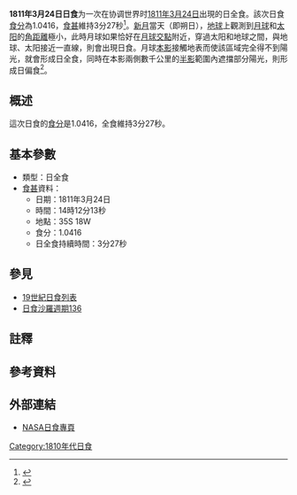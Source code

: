 {{Infobox Solar eclipse
| Year        = 1811
| Month       = 3
| Day         = 24
| Type        = 日全食
| Image       = SE1811Mar24T.gif
| Image size  = 200px
| Image intro = 1811年3月24日日全食路徑圖
  <!--   日食資料   -->
| Gamma       = -0.6190
| Mag         = 1.0416
| Saros       = [[日食沙羅週期136|136]]
| Saros total = 
| Saros seq   = 
  <!--     食甚     -->
| Duration    = 3分27秒
| Location    = 
| Coords      = 
| Width       = 176公里
  <!--   開始時間   -->
| Partial     = 
| Start type  = 
| Centre      = 
| Greatest    = 14:12:13
  <!--     倒數     -->
| hour        = 14
| minute      = 12
| second      = 13
| Duration_s  = 
}}
'''1811年3月24日日食'''为一次在协调世界时[[1811年|1811年]][[3月24日|3月24日]]出現的日全食。該次日食[[食分|食分]]為1.0416，[[食甚|食甚]]維持3分27秒<ref name="nasa_catalog_list">{{cite web |url=http://eclipse.gsfc.nasa.gov/SEcat5/SE1801-1900.html |title=Catalog of Solar Eclipses: 1801 to 1900 |language=en |publisher=[[NASA|NASA]] |accessdate=2009-07-26 |archiveurl=https://web.archive.org/web/20150112204733/http://eclipse.gsfc.nasa.gov/SEcat5/SE1801-1900.html |archivedate=2015-01-12 |deadurl=no }}</ref>。[[新月|新月]]當天（即朔日），[[地球|地球]]上觀測到[[月球|月球]]和[[太阳|太阳]]的[[角距離|角距離]]極小，此時月球如果恰好在[[月球交點|月球交點]]附近，穿過太阳和地球之間，與地球、太阳接近一直線，則會出現日食。月球[[本影|本影]]接觸地表而使該區域完全得不到陽光，就會形成日全食，同時在本影兩側數千公里的[[半影|半影]]範圍內遮擋部分陽光，則形成日偏食<ref name="astron">{{cite web |author=樊忠玉 |title=日（月）食 |url=http://www.astron.ac.cn/bencandy-51-1630-1.htm |publisher=中国天文科普网 |archiveurl=https://web.archive.org/web/20140917080048/http://www.astron.ac.cn/bencandy-51-1630-1.htm |archivedate=2014-09-17 |deadurl=no |date=2010-01-23 |accessdate=2015-08-04 |language=zh-cn }}</ref>。

== 概述 ==
這次日食的[[食分|食分]]是1.0416，全食維持3分27秒。

== 基本參數 ==
{{NoteUTC}}
* 類型：日全食
*[[食甚|食甚]]資料：
** 日期：1811年3月24日
** 時間：14時12分13秒 
** 地點：35S 18W
** 食分：1.0416
** 日全食持續時間：3分27秒

== 參見 ==
{{日食主題}}
* [[19世紀日食列表|19世紀日食列表]]
* [[日食沙羅週期136|日食沙羅週期136]]

== 註釋 ==
{{NoteFoot}}

== 參考資料 ==
{{reflist}}

== 外部連結 ==
* [http://eclipse.gsfc.nasa.gov/solar.html NASA日食專頁]{{Wayback|url=http://eclipse.gsfc.nasa.gov/solar.html |date=20190108200537 }}{{en icon}}

{{日食}}

[[Category:1810年代日食|Category:1810年代日食]]

{{Eclipse-stub}}